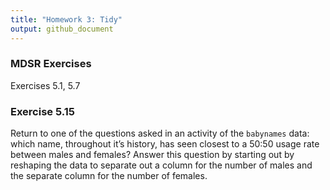 ```yaml
---
title: "Homework 3: Tidy"
output: github_document
---
```


### MDSR Exercises

Exercises 5.1, 5.7

### Exercise 5.15

Return to one of the questions asked in an activity of the `babynames` data: which name, throughout it's history, has seen closest to a 50:50 usage rate between males and females? Answer this question by starting out by reshaping the data to separate out a column for the number of males and the separate column for the number of females.